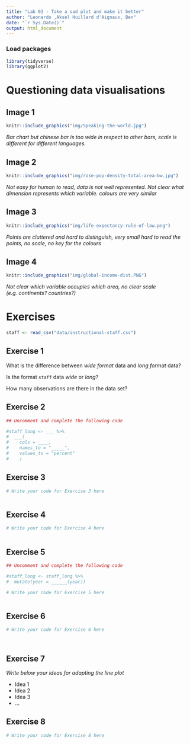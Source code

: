 ```yaml
---
title: "Lab 03 - Take a sad plot and make it better"
author: "Leonardo ,Aksel Huillard d'Aignaux, Ben"
date: "`r Sys.Date()`"
output: html_document
---
```


### Load packages

```r
library(tidyverse)
library(ggplot2)
```


# Questioning data visualisations

## Image 1

```r
knitr::include_graphics("img/Speaking-the-world.jpg")
```

_Bar chart but chinese bar is too wide in respect to other bars, scale is different for different languages._

## Image 2

```r
knitr::include_graphics("img/rose-pop-density-total-area-bw.jpg")
```

_Not easy for human to read, data is not well represented. Not clear what dimension represents which variable. colours are very similar_

## Image 3

```r
knitr::include_graphics("img/life-expectancy-rule-of-law.png")
```

_Points are cluttered and hard to distinguish, very small hard to read the points, no scale, no key for the colours_

## Image 4

```r
knitr::include_graphics("img/global-income-dist.PNG")
```

_Not clear which variable occupies which area, no clear scale (e.g. continents? countries?)_

# Exercises

```r
staff <- read_csv("data/instructional-staff.csv")
```


## Exercise 1

What is the difference between *wide format* data and *long format* data?


Is the format `staff` data *wide* or *long*?


How many observations are there in the data set?




## Exercise 2

```r
## Uncomment and complete the following code

#staff_long <- ___ %>%
#  ___(
#    cols = ____, 
#    names_to = "_____",
#    values_to = "percent"
#    )

```


## Exercise 3

```r
# Write your code for Exercise 3 here



```

## Exercise 4

```r
# Write your code for Exercise 4 here



```

## Exercise 5

```r
## Uncomment and complete the following code

#staff_long <- staff_long %>%
#  mutate(year = ______(year))
```


```r
# Write your code for Exercise 5 here



```

## Exercise 6

```r
# Write your code for Exercise 6 here




```

## Exercise 7

_Write below your ideas for adapting the line plot_

* Idea 1
* Idea 2
* Idea 3
* ...


## Exercise 8

```r
# Write your code for Exercise 8 here



```

